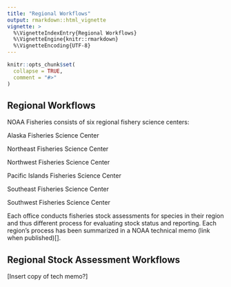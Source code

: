 ```yaml
---
title: "Regional Workflows"
output: rmarkdown::html_vignette
vignette: >
  %\VignetteIndexEntry{Regional Workflows}
  %\VignetteEngine{knitr::rmarkdown}
  %\VignetteEncoding{UTF-8}
---
```


```r
knitr::opts_chunk$set(
  collapse = TRUE,
  comment = "#>"
)
```

## Regional Workflows

NOAA Fisheries consists of six regional fishery science centers:

Alaska Fisheries Science Center

Northeast Fisheries Science Center

Northwest Fisheries Science Center

Pacific Islands Fisheries Science Center

Southeast Fisheries Science Center

Southwest Fisheries Science Center

Each office conducts fisheries stock assessments for species in their region and thus different process for evaluating stock status and reporting. Each region's process has been summarized in a NOAA technical memo (link when published)[].

## Regional Stock Assessment Workflows

[Insert copy of tech memo?]
